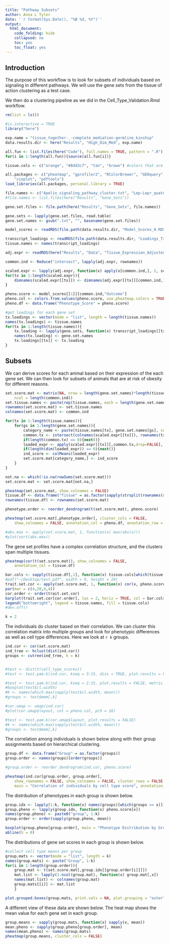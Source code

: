 ```yaml
---
title: "Pathway Subsets"
author: Anna L Tyler
date: '`r format(Sys.Date(), "%B %d, %Y")`'
output: 
  html_document:
    code_folding: hide
    collapsed: no
    toc: yes
    toc_float: yes
---
```


## Introduction

The purpose of this workflow is to look for subsets
of individuals based on signaling in different pathways.
We will use the gene sets from the tissue of action
clustering as a test case.

We then do a clustering pipeline as we did in the
Cell_Type_Validation.Rmd workflow.

```r
rm(list = ls())

#is.interactive = TRUE
library("here")

exp.name = "tissue_together-_-complete_mediation-germline_kinship"
data.results.dir <- here("Results", "High_Dim_Med", exp.name)

all.fun <- list.files(here("Code"), full.names = TRUE, pattern = ".R")
for(i in 1:length(all.fun)){source(all.fun[i])}

tissue.cols <- c("orange", "#8dd3c7", "tan", "brown") #colors that are not related to the DO/CC colors
```

```r
all.packages <- c("pheatmap", "gprofiler2", "RColorBrewer", "GEOquery", "limma", 
    "vioplot", "pdftools")
load_libraries(all.packages, personal.library = TRUE)
```

```r
file.names <- c("Apelin_signaling_pathway_cluster.txt", "Lep-Lepr_quaternary_protein_cluster.txt")
#file.names <- list.files(here("Results", "Gene_Sets"))

gene.set.files <- file.path(here("Results", "Gene_Sets", file.names))

gene.sets <- lapply(gene.set.files, read.table)
gene.set.names <- gsub(".txt", "", basename(gene.set.files))

model_scores <- readRDS(file.path(data.results.dir, "Model_Scores_0.RDS"))

transcript_loadings <- readRDS(file.path(data.results.dir, "Loadings_Transcripts_0.RDS"))
tissue.names <- names(transcript_loadings)

adj.expr <- readRDS(here("Results", "Data", "Tissue_Expression_Adjusted.RDS")) #generated by 1a.Tissue_Expression.Rmd

common.ind <- Reduce("intersect", lapply(adj.expr, rownames))

scaled.expr <- lapply(adj.expr, function(x) apply(x[common.ind,], 2, scale))
for(tx in 1:length(scaled.expr)){
    dimnames(scaled.expr[[tx]]) <- dimnames(adj.expr[[tx]][common.ind,])
}

pheno.score <- model_scores[[1]][common.ind,"Outcome"]
pheno.col <- colors.from.values(pheno.score, use.pheatmap.colors = TRUE)
pheno.df <- data.frame("Phenotype_Score" = pheno.score)

```


```r
#get loadings for each gene set
tx.loadings <- vector(mode = "list", length = length(tissue.names))
names(tx.loadings) <- tissue.names
for(tx in 1:length(tissue.names)){
    tx.loading <- lapply(gene.sets, function(x) transcript_loadings[[tx]][intersect(x[,1], rownames(transcript_loadings[[tx]])),,drop=FALSE])
    names(tx.loading) <- gene.set.names
    tx.loadings[[tx]] <- tx.loading
}
```


## Subsets

We can derive scores for each animal based on their expression of 
the each gene set. We can then look for subsets of animals that are 
at risk of obesity for different reasons.

```r

set.score.mat <- matrix(NA, nrow = length(gene.set.names)*length(tissue.names), 
    ncol = length(common.ind))
set.tissue.names <- paste(rep(tissue.names, each = length(gene.set.names)), gene.set.names, sep = "_")
rownames(set.score.mat) <- set.tissue.names
colnames(set.score.mat) <- common.ind

for(tx in 1:length(tissue.names)){
    for(gs in 1:length(gene.set.names)){
        category_name <- paste(tissue.names[tx], gene.set.names[gs], sep = "_")
        common.tx <- intersect(colnames(scaled.expr[[tx]]), rownames(tx.loadings[[tx]][[gs]]))
        if(length(common.tx) == 0){next()}
        loaded_expr <- apply(scaled.expr[[tx]][,common.tx,drop=FALSE], 1, function(x) x*abs(tx.loadings[[tx]][[gs]][common.tx,1]))
        if(length(dim(loaded_expr)) == 0){next()}
        ind_score <- colMeans(loaded_expr)
        set.score.mat[category_name,] <- ind_score
    }
}

not.na <- which(!is.na(rowSums(set.score.mat)))
set.score.mat <- set.score.mat[not.na,]

pheatmap(set.score.mat, show_colnames = FALSE)
tissue.df <- data.frame("Tissue" = as.factor(sapply(strsplit(rownames(set.score.mat), "_"), function(x) x[1])))
rownames(tissue.df) <- rownames(set.score.mat)

phenotype.order <- reorder_dendrogram(t(set.score.mat), pheno.score)

pheatmap(set.score.mat[,phenotype.order], cluster_cols = FALSE, 
    show_colnames = FALSE, annotation_col = pheno.df, annotation_row = tissue.df)

#abs.max <- apply(set.score.mat, 1, function(x) max(abs(x)))
#plot(sort(abs.max))
```

The gene set profiles have a complex correlation structure,
and the clusters span multiple tissues.

```r
pheatmap(cor(t(set.score.mat)), show_colnames = FALSE,
    annotation_col = tissue.df)
```


```r
bar.cols <- sapply(tissue.df[,1], function(x) tissue.cols[which(tissue.names == x)])
#pdf("~/Desktop/test.pdf", width = 9, height = 20)
trait.set.cor <- apply(set.score.mat, 1, function(x) cor(x, pheno.score[common.ind]))
par(mar = c(4,20,4,4))
cor.order <- order(trait.set.cor)
barplot(trait.set.cor[cor.order], las = 2, horiz = TRUE, col = bar.cols[cor.order])
legend("bottomright", legend = tissue.names, fill = tissue.cols)
#dev.off()
```

```r
k = 2
```

The individuals do cluster based on their correlation.
We can cluster this correlation matrix into multiple groups
and look for phenotypic differences as well as cell type differences.
Here we look at `r k` groups.

```r
ind.cor <- cor(set.score.mat)
ind_tree <- hclust(dist(ind.cor))
groups <- cutree(ind_tree, k = k)


#test <- dist(t(cell_type_scores))
#test <- test.pam.k(ind.cor, kseq = 3:15, diss = TRUE, plot.results = FALSE, metric = "euclidean")

#test <- test.pam.k(ind.cor, kseq = 2:15, plot.results = FALSE, metric = "manhattan")
#boxplot(test$cl.width)
#k <- names(which.max(sapply(test$cl.width, mean)))
#groups <- test$mem[,k]

#cor.umap <- umap(ind.cor)
#plot(cor.umap$layout, col = pheno.col, pch = 16)

#test <- test.pam.k(cor.umap$layout, plot.results = FALSE)
#k <- names(which.max(sapply(test$cl.width, mean)))
#groups <- test$mem[,k]
```

The correlation among individuals is shown below 
along with their group assignments based on hierarchical 
clustering. 


```r
group.df <- data.frame("Group" = as.factor(groups))
group.order <- names(groups)[order(groups)]

#group.order <- reorder_dendrogram(ind.cor, pheno.score)

pheatmap(ind.cor[group.order, group.order], 
    show_rownames = FALSE, show_colnames = FALSE, cluster_rows = FALSE, cluster_cols = FALSE,
    main = "Correlation of individuals by cell type score", annotation_col = group.df)

```

The distribution of phenotypes in each group is shown below.

```r
group.idx <- lapply(1:k, function(x) names(groups)[which(groups == x)])
group.pheno <- lapply(group.idx, function(x) pheno.score[x])
names(group.pheno) <- paste0("group", 1:k)
group.order <- order(sapply(group.pheno, mean))

boxplot(group.pheno[group.order], main = "Phenotype Distribution by Group")
abline(h = 0)
```

The distributions of gene set scores in each group
is shown below.

```r
#collect cell type means per group
group.mats <- vector(mode = "list", length = k)
names(group.mats) <- paste("Group", 1:k)
for(i in 1:length(group.order)){
    group.mat <- t(set.score.mat[,group.idx[[group.order[i]]]])
    mat.list <- lapply(1:ncol(group.mat), function(x) group.mat[,x])
    names(mat.list) <- colnames(group.mat)
    group.mats[[i]] <- mat.list
    }

plot.grouped.boxes(group.mats, print.vals = NA, plot.grouping = "outer")
```

A different view of these data are shown below. The
heat map shows the mean value for each gene set in 
each group.

```r
group.means <- sapply(group.mats, function(x) sapply(x, mean))
mean.pheno <- sapply(group.pheno[group.order], mean)
names(mean.pheno) <- names(group.mats)
pheatmap(group.means, cluster_cols = FALSE)
```

